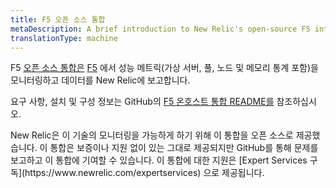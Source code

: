 ```yaml
---
title: F5 오픈 소스 통합
metaDescription: A brief introduction to New Relic's open-source F5 integration.
translationType: machine
---
```


F5 [오픈 소스 통합은](/docs/integrations/new-relic-integrations/getting-started/introduction-infrastructure-integrations) [F5](https://support.f5.com/csp/knowledge-center/software/BIG-IP) 에서 성능 메트릭(가상 서버, 풀, 노드 및 메모리 통계 포함)을 모니터링하고 데이터를 New Relic에 보고합니다.

요구 사항, 설치 및 구성 정보는 GitHub의 [F5 온호스트 통합 README를](https://github.com/newrelic/nri-f5) 참조하십시오.

<Callout variant="important">
  New Relic은 이 기술의 모니터링을 가능하게 하기 위해 이 통합을 오픈 소스로 제공했습니다. 이 통합은 보증이나 지원 없이 있는 그대로 제공되지만 GitHub를 통해 문제를 보고하고 이 통합에 기여할 수 있습니다. 이 통합에 대한 지원은 [Expert Services 구독](https://www.newrelic.com/expertservices) 으로 제공됩니다.
</Callout>